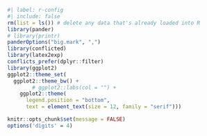<!-- Here are some R settings I use in this document: -->

```r
#| label: r-config
#| include: false
rm(list = ls()) # delete any data that's already loaded into R
library(pander)
# library(printr)
panderOptions("big.mark", ",")
library(conflicted)
library(latex2exp)
conflicts_prefer(dplyr::filter)
library(ggplot2)
ggplot2::theme_set(
  ggplot2::theme_bw() + 
        # ggplot2::labs(col = "") +
    ggplot2::theme(
      legend.position = "bottom",
      text = element_text(size = 12, family = "serif")))

knitr::opts_chunk$set(message = FALSE)
options('digits' = 4)
```

